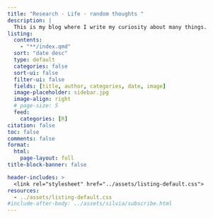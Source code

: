 ```yaml
---
title: "Research · Life · random thoughts "
description: |
  This is my blog where I write my curiosity about many things.
listing: 
  contents: 
    - "**/index.qmd"
  sort: "date desc"
  type: default
  categories: false
  sort-ui: false
  filter-ui: false
  fields: [title, author, categories, date, image]
  image-placeholder: sidebar.jpg
  image-align: right
  # page-size: 5
  feed:
    categories: [R]
citation: false
toc: false
comments: false
format: 
  html: 
    page-layout: full
title-block-banner: false

header-includes: >
  <link rel="stylesheet" href="../assets/listing-default.css">
resources:
  - ../assets/listing-default.css 
#include-after-body: ../assets/silvia/subscribe.html
---
```



